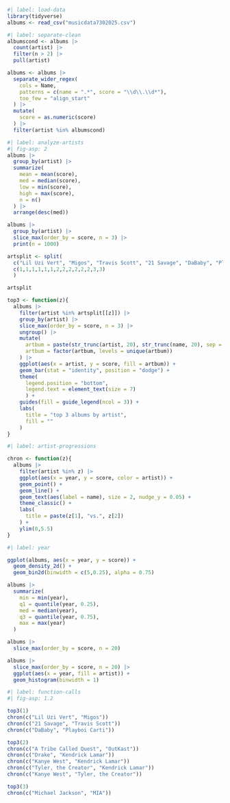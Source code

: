 ```r
#| label: load-data
library(tidyverse)
albums <- read_csv("musicdata7302025.csv")
```

```r
#| label: separate-clean
albumscond <- albums |>
  count(artist) |>
  filter(n > 2) |>
  pull(artist)

albums <- albums |>
  separate_wider_regex(
    cols = Name,
    patterns = c(name = ".*", score = "\\d\\.\\d*"),
    too_few = "align_start"
  ) |>
  mutate(
    score = as.numeric(score)
  ) |>
  filter(artist %in% albumscond)

```

```r
#| label: analyze-artists
#| fig-asp: 2
albums |>
  group_by(artist) |>
  summarize(
    mean = mean(score),
    med = median(score),
    low = min(score),
    high = max(score),
    n = n()
  ) |>
  arrange(desc(med))

albums |> 
  group_by(artist) |>
  slice_max(order_by = score, n = 3) |>
  print(n = 1000)

artsplit <- split(
  c("Lil Uzi Vert", "Migos", "Travis Scott", "21 Savage", "DaBaby", "Playboi Carti", "Kendrick Lamar", "Kanye West", "Drake", "Tyler, the Creator", "OutKast", "A Tribe Called Quest", "Michael Jackson", "MIA"),
  c(1,1,1,1,1,1,2,2,2,2,2,2,3,3)
  )

artsplit

top3 <- function(z){
  albums |> 
    filter(artist %in% artsplit[[z]]) |>
    group_by(artist) |>
    slice_max(order_by = score, n = 3) |>
    ungroup() |>
    mutate(
      artbum = paste(str_trunc(artist, 20), str_trunc(name, 20), sep = " - "),
      artbum = factor(artbum, levels = unique(artbum))
    ) |>
    ggplot(aes(x = artist, y = score, fill = artbum)) +
    geom_bar(stat = "identity", position = "dodge") +
    theme(
      legend.position = "bottom",
      legend.text = element_text(size = 7)
      ) +
    guides(fill = guide_legend(ncol = 3)) +
    labs(
      title = "top 3 albums by artist",
      fill = ""
    )
}

```

```r
#| label: artist-progressions

chron <- function(z){
  albums |>
    filter(artist %in% z) |>
    ggplot(aes(x = year, y = score, color = artist)) +
    geom_point() +
    geom_line() +
    geom_text(aes(label = name), size = 2, nudge_y = 0.05) +
    theme_classic() +
    labs(
      title = paste(z[1], "vs.", z[2])
    ) +
    ylim(0,5.5)
}

```

```r
#| label: year

ggplot(albums, aes(x = year, y = score)) +
  geom_density_2d() +
  geom_bin2d(binwidth = c(5,0.25), alpha = 0.75)

albums |>
  summarize(
    min = min(year),
    q1 = quantile(year, 0.25),
    med = median(year),
    q3 = quantile(year, 0.75),
    max = max(year)
  )

albums |>
  slice_max(order_by = score, n = 20)

albums |>
  slice_max(order_by = score, n = 20) |>
  ggplot(aes(x = year, fill = artist)) +
  geom_histogram(binwidth = 1)
```

```r
#| label: function-calls
#| fig-asp: 1.2

top3(1)
chron(c("Lil Uzi Vert", "Migos"))
chron(c("21 Savage", "Travis Scott"))
chron(c("DaBaby", "Playboi Carti"))

top3(2)
chron(c("A Tribe Called Quest", "OutKast"))
chron(c("Drake", "Kendrick Lamar"))
chron(c("Kanye West", "Kendrick Lamar"))
chron(c("Tyler, the Creator", "Kendrick Lamar"))
chron(c("Kanye West", "Tyler, the Creator"))

top3(3)
chron(c("Michael Jackson", "MIA"))

```